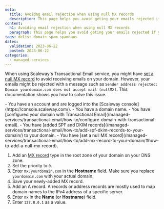 ```yaml
---
meta:
  title: Avoidng email rejection when using null MX records
  description: This page helps you avoid geting your emails rejected if you are using a null MX record
content:
  h1: Avoiding email rejection when using null MX records
  paragraph: This page helps you avoid geting your emails rejected if you are using a null MX record
tags: delist domain spam spamhaus
dates:
  validation: 2023-06-22
  posted: 2023-06-22
categories:
  - managed-services
---
```


When using Scaleway's Transactional Email service, you might have [set a null MX record](/managed-services/transactional-email/how-to/add-mx-record-to-your-domain/#how-to-add-a-null-mx-record) to avoid receiving emails on your domain.
However, your emails might be rejected with a message such as `Sender address rejected: Domain yourdomain.com does not accept mail (nullMX)`. This documentation shows you how to solve this issue.

<Macro id="iam-requirements" />
 
<Message type="requirement">
  - You have an account and are logged into the [Scaleway console](https://console.scaleway.com/).
  - You have a domain name.
  - You have [configured your domain with Transactional Email](/managed-services/transactional-email/how-to/configure-domain-with-transactional-email).
  - You have [added SPF and DKIM records](/managed-services/transactional-email/how-to/add-spf-dkim-records-to-your-domain/) to your domain.
  - You have [set a null MX record](/managed-services/transactional-email/how-to/add-mx-record-to-your-domain/#how-to-add-a-null-mx-record).
</Message>

1. Add an [MX record](/managed-services/transactional-email/concepts/#mx-record) type in the root zone of your domain on your DNS zone.
2. Set the priority to `0`.
3. Enter `mx.yourdomain.com` in the **Hostname** field. Make sure you replace `yourdomain.com` with your actual domain.
4. Save your newly-added MX record.
5. Add an A record.
        <Message type="note">
         A records or address records are mostly used to map domain names to the IPv4 address of a specific server.
        </Message>
6. Enter `mx` in the **Name** (or **Hostname**) field.
7. Enter `127.0.0.1` as a value.
